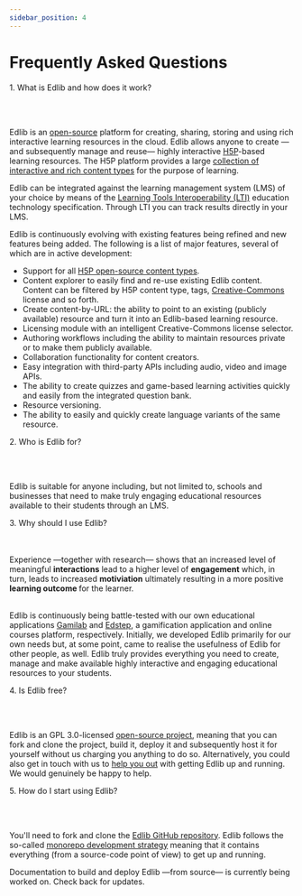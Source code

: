 ```yaml
---
sidebar_position: 4
---
```


# Frequently Asked Questions

<p class="edlib-question">1. What is Edlib and how does it work?</p>
<br />
<br />

Edlib is an [open-source](https://github.com/cerpus/Edlib) platform for creating, sharing, storing and using rich interactive learning resources in the cloud. Edlib allows anyone to create &mdash;and subsequently manage and reuse&mdash; highly interactive [H5P](https://h5p.org/)-based learning resources. The H5P platform provides a large [collection of interactive and rich content types](https://h5p.org/content-types-and-applications) for the purpose of learning.

Edlib can be integrated against the learning management system (LMS) of your choice by means of the [Learning Tools Interoperability (LTI)](https://www.imsglobal.org/activity/learning-tools-interoperability) education technology specification. Through LTI you can track results directly in your LMS.

Edlib is continuously evolving with existing features being refined and new features being added. The following is a list of major features, several of which are in active development:

- Support for all [H5P open-source content types](https://h5p.org/content-types-and-applications).
- Content explorer to easily find and re-use existing Edlib content. Content can be filtered by H5P content type, tags, [Creative-Commons](https://creativecommons.org/) license and so forth.
- Create content-by-URL: the ability to point to an existing (publicly available) resource and turn it into an Edlib-based learning resource.
- Licensing module with an intelligent Creative-Commons license selector.
- Authoring workflows including the ability to maintain resources private or to make them publicly available.
- Collaboration functionality for content creators.
- Easy integration with third-party APIs including audio, video and image APIs.
- The ability to create quizzes and game-based learning activities quickly and easily from the integrated question bank.
- Resource versioning.
- The ability to easily and quickly create language variants of the same resource.

<p class="edlib-question">2. Who is Edlib for?</p>
<br />
<br />

Edlib is suitable for anyone including, but not limited to, schools and businesses that need to make truly engaging educational resources available to their students through an LMS.

<p class="edlib-question">3. Why should I use Edlib?</p>
<br />
<br />
Experience &mdash;together with research&mdash; shows that an increased level of
meaningful <b>interactions</b> lead to a higher level of <b>engagement</b> which,
in turn, leads to increased <b>motiviation</b> ultimately resulting in a more positive <b>
  learning outcome
</b> for the learner.
<br />
<br />

Edlib is continuously being battle-tested with our own educational applications [Gamilab](https://gamilab.com/) and [Edstep](https://edstep.com/), a gamification application and online courses platform, respectively. Initially, we developed Edlib primarily for our own needs but, at some point, came to realise the usefulness of Edlib for other people, as well. Edlib truly provides everything you need to create, manage and make available highly interactive and engaging educational resources to your students.

<p class="edlib-question">4. Is Edlib free?</p>
<br />
<br />

Edlib is an GPL 3.0-licensed [open-source project](https://github.com/cerpus/Edlib), meaning that you can fork and clone the project, build it, deploy it and subsequently host it for yourself without us charging you anything to do so. Alternatively, you could also get in touch with us to [help you out](/docs/solutions/custom-development) with getting Edlib up and running. We would genuinely be happy to help.

<p class="edlib-question">5. How do I start using Edlib?</p>
<br />
<br />

You'll need to fork and clone the [Edlib GitHub repository](https://github.com/cerpus/Edlib). Edlib follows the so-called [monorepo development strategy](https://en.wikipedia.org/wiki/Monorepo) meaning that it contains everything (from a source-code point of view) to get up and running.

Documentation to build and deploy Edlib &mdash;from source&mdash; is currently being worked on. Check back for updates.
